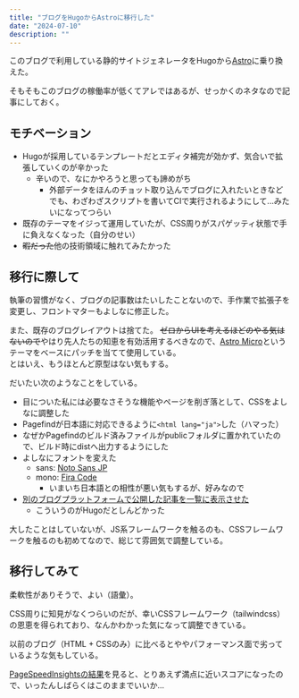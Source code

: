 ```yaml
---
title: "ブログをHugoからAstroに移行した"
date: "2024-07-10"
description: ""
---
```


このブログで利用している静的サイトジェネレータをHugoから[Astro](https://astro.build/)に乗り換えた。

そもそもこのブログの稼働率が低くてアレではあるが、せっかくのネタなので記事にしておく。

## モチベーション

- Hugoが採用しているテンプレートだとエディタ補完が効かず、気合いで拡張していくのが辛かった
    - 辛いので、なにかやろうと思っても諦めがち
        - 外部データをほんのチョット取り込んでブログに入れたいときなどでも、わざわざスクリプトを書いてCIで実行されるようにして...みたいになってつらい
- 既存のテーマをイジって運用していたが、CSS周りがスパゲッティ状態で手に負えなくなった（自分のせい）
- ~~暇だった~~他の技術領域に触れてみたかった

## 移行に際して

執筆の習慣がなく、ブログの記事数はたいしたことないので、手作業で拡張子を変更し、フロントマターもよしなに修正した。

また、既存のブログレイアウトは捨てた。
~~ゼロからUIを考えるほどのやる気はないので~~やはり先人たちの知恵を有効活用するべきなので、[Astro Micro](https://astro.build/themes/details/astro-micro/)というテーマをベースにパッチを当てて使用している。  
とはいえ、もうほとんど原型はない気もする。

だいたい次のようなことをしている。

- 目についた私には必要なさそうな機能やページを削ぎ落として、CSSをよしなに調整した
- Pagefindが日本語に対応できるように`<html lang="ja">`した（ハマった）
- なぜかPagefindのビルド済みファイルがpublicフォルダに置かれていたので、ビルド時にdistへ出力するようにした
- よしなにフォントを変えた
    - sans: [Noto Sans JP](https://fontsource.org/fonts/noto-sans-jp)
    - mono: [Fira Code](https://fontsource.org/fonts/fira-code)
        - いまいち日本語との相性が悪い気もするが、好みなので
- [別のブログプラットフォームで公開した記事を一覧に表示させた](https://github.com/shiomiyan/blog/commit/7471d44b2de73cf437ca0c51b97a2ab78ad3808b)
    - こういうのがHugoだとしんどかった

大したことはしていないが、JS系フレームワークを触るのも、CSSフレームワークを触るのも初めてなので、総じて雰囲気で調整している。

## 移行してみて

柔軟性がありそうで、よい（語彙）。

CSS周りに知見がなくつらいのだが、幸いCSSフレームワーク（tailwindcss）の恩恵を得られており、なんかわかった気になって調整できている。

以前のブログ（HTML + CSSのみ）に比べるとややパフォーマンス面で劣っているような気もしている。

[PageSpeedInsightsの結果](https://pagespeed.web.dev/analysis/https-blog-736b-moe/wg7qt18ser)を見ると、とりあえず満点に近いスコアになったので、いったんしばらくはこのままでいいか...

